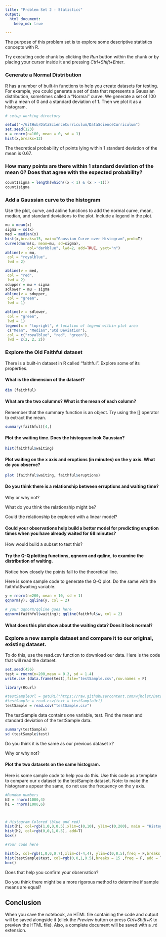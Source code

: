 ```yaml
---
title: "Problem Set 2 - Statistics"
output:
  html_document:
    keep_md: true

---
```


The purpose of this problem set is to explore some descriptive statistics concepts with R.

Try executing code chunk by clicking the *Run* button within the chunk or by placing your cursor inside it and pressing *Ctrl+Shift+Enter*. 

### Generate a Normal Distribution

R has a number of built-in functions to help you create datasets for testing. For example, you could generate a set of data that represents a Gaussian distribution, sometimes called a "Normal" curve. We generate a set of 100 with a mean of 0 and a standard deviation of 1. Then we plot it as a histogram.

```r

# setup working directory

setwd("~/GitHub/DataScienceCurriculum/DataScienceCurriculum")
set.seed(123)
x = rnorm(n=100, mean = 0, sd = 1)
hist(x,breaks=12)
```

The theoretical probability of points lying within 1 standard deviation of the mean is 0.67. 

### How many points are there within 1 standard deviation of the mean 0? Does that agree with the expected probability?

```r
count1sigma = length(which((x < 1) & (x > -1)))
count1sigma                     
```

### Add a Gaussian curve to the histogram
Use the plot, curve, and abline functions to add the normal curve, mean, median, and standard deviations to the plot. Include a legend in the plot.

```r
mu = mean(x)
sigma = sd(x)
med = median(x)
hist(x,breaks=15, main="Gaussian Curve over Histogram",prob=T)
curve(dnorm(x, mean=mu, sd=sigma), 
          col="darkblue", lwd=2, add=TRUE, yaxt="n")
abline(v = mu,
 col = "royalblue",
 lwd = 2)

abline(v = med,
 col = "red",
 lwd = 2)
sdupper = mu + sigma
sdlower = mu - sigma
abline(v = sdupper,
 col = "green",
 lwd = 1)

abline(v = sdlower,
 col = "green",
 lwd = 1)
legend(x = "topright", # location of legend within plot area
 c("Mean", "Median","Std Deviation"),
 col = c("royalblue", "red", "green"),
 lwd = c(2, 2, 2))

```

### Explore the Old Faithful dataset

There is a built-in dataset in R called "faithful". Explore some of its properties.

#### What is the dimension of the dataset?

```r
dim (faithful)
```

#### What are the two columns? What is the mean of each column?

Remember that the summary function is an object. Try using the [] operator to extract the mean.

```r

summary(faithful)[4,]

```

#### Plot the waiting time. Does the histogram look Gaussian?

```r
hist(faithful$waiting)

```


#### Plot waiting on the x axis and eruptions (in minutes) on the y axis. What do you observe?

```r
plot (faithful$waiting, faithful$eruptions)

```


#### Do you think there is a relationship between erruptions and waiting time? 

Why or why not? 

What do you think the relationship might be? 

Could the relationship be explored with a linear model?

#### Could your observations help build a better model for predicting eruption times when you have already waited for 68 minutes?

How would build a subset to test this?

#### Try the Q-Q plotting functions, qqnorm and qqline, to examine the distribution of waiting.

Notice how closely the points fall to the theoretical line.

Here is some sample code to generate the Q-Q plot. Do the same with the faithful$waiting variable.

```r

y = rnorm(n=200, mean = 10, sd = 1)
qqnorm(y); qqline(y, col = 2)


```
```r
# your qqnorm/qqline goes here
qqnorm(faithful$waiting); qqline(faithful$w, col = 2)
```


#### What does this plot show about the waiting data? Does it look normal?

### Explore a new sample dataset and compare it to our original, existing dataset.

To do this, use the read.csv function to download our data. Here is the code that will read the dataset.

```r

set.seed(456)
test = rnorm(n=200,mean = 0.3, sd = 1.4)
write.csv (data.frame(test),file="testSample.csv",row.names = F)

library(RCurl)

#testSampleUrl = getURL("https://raw.githubusercontent.com/wjholst/DataScienceCurric#ulum/master/testSample.csv")
#testSample = read.csv(text = testSampleUrl)
testSample = read.csv("testSample.csv")

```

The testSample data contains one variable, test. Find the mean and standard deviation of the testSample data. 

```r
summary(testSample)
sd (testSample$test)
```


Do you think it is the same as our previous dataset x? 

Why or why not?

#### Plot the two datasets on the same histogram. 
Here is some sample code to help you do this. Use this code as a template to compare our x dataset to the testSample dataset. Note: to make the histograms appear the same, do not use the frequency on the y axis.

```r
#Random numbers
h2 = rnorm(1000,4)
h1 = rnorm(1000,6)



# Histogram Colored (blue and red)
hist(h1, col=rgb(1,0,0,0.5),xlim=c(0,10), ylim=c(0,200), main = "Histogram Comparison")
hist(h2, col=rgb(0,0,1,0.5), add=T)
box()

```

```r

#Your code here

hist(x, col=rgb(1,0,0,0.7),xlim=c(-4,4), ylim=c(0,0.5),freq = F,breaks = 15, main = "Histogram Comparison")
hist(testSample$test, col=rgb(0,0,1,0.5),breaks = 15 ,freq = F, add = T)
box()
```



Does that help you confirm your observation? 


Do you think there might be a more rigorous method to determine if sample means are equal?


## Conclusion

When you save the notebook, an HTML file containing the code and output will be saved alongside it (click the *Preview* button or press *Ctrl+Shift+K* to preview the HTML file). Also, a complete document will be saved with a .rd extension. 
